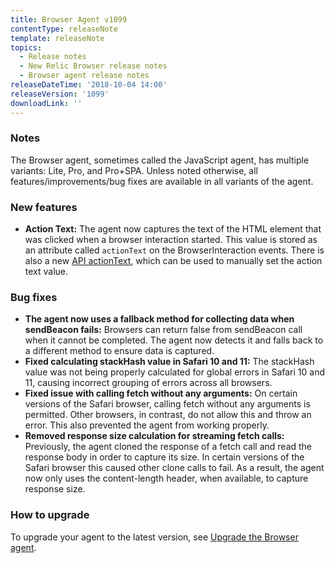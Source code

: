 ```yaml
---
title: Browser Agent v1099
contentType: releaseNote
template: releaseNote
topics:
  - Release notes
  - New Relic Browser release notes
  - Browser agent release notes
releaseDateTime: '2018-10-04 14:00'
releaseVersion: '1099'
downloadLink: ''
---
```


### Notes

The Browser agent, sometimes called the JavaScript agent, has multiple variants: Lite, Pro, and Pro+SPA. Unless noted otherwise, all features/improvements/bug fixes are available in all variants of the agent.

### New features

* **Action Text:** The agent now captures the text of the HTML element that was clicked when a browser interaction started. This value is stored as an attribute called `actionText` on the BrowserInteraction events. There is also a new [API actionText](https://docs.newrelic.com/docs/browser/new-relic-browser/browser-agent-spa-api/actiontext-browser-spa-api), which can be used to manually set the action text value.

### Bug fixes

* **The agent now uses a fallback method for collecting data when sendBeacon fails:** Browsers can return false from sendBeacon call when it cannot be completed. The agent now detects it and falls back to a different method to ensure data is captured.
* **Fixed calculating stackHash value in Safari 10 and 11:** The stackHash value was not being properly calculated for global errors in Safari 10 and 11, causing incorrect grouping of errors across all browsers.
* **Fixed issue with calling fetch without any arguments:** On certain versions of the Safari browser, calling fetch without any arguments is permitted. Other browsers, in contrast, do not allow this and throw an error. This also prevented the agent from working properly.
* **Removed response size calculation for streaming fetch calls:** Previously, the agent cloned the response of a fetch call and read the response body in order to capture its size. In certain versions of the Safari browser this caused other clone calls to fail. As a result, the agent now only uses the content-length header, when available, to capture response size.

### How to upgrade

To upgrade your agent to the latest version, see [Upgrade the Browser agent](https://docs.newrelic.com/docs/browser/new-relic-browser/installation-configuration/upgrade-browser-agent).
